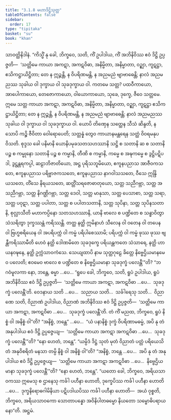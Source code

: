 ```yaml
---
title: "3.1.8 မဟာဒိဋ္ဌိသုတ္တ"
tableOfContents: false
sidebar:
  order: 17
type: "tipitaka"
basket: "su"
book: "khan"
---
```



<DynamicBreadcrumb />

<Division number="213" book="khan">

<Paragraph number="943" book="khan">
သာဝတ္ထိနိဒါနံ. “ကိသ္မိံ နု ခေါ, ဘိက္ခဝေ, သတိ, ကိံ ဥပါဒါယ, ကိံ အဘိနိဝိဿ ဧဝံ ဒိဋ္ဌိ ဥပ္ပဇ္ဇတိ—  ‘သတ္တိမေ ကာယာ အကဋာ, အကဋဝိဓာ, အနိမ္မိတာ, အနိမ္မာတာ, ဝဉ္ဈာ, ကူဋဋ္ဌာ, ဧသိကဋ္ဌာယိဋ္ဌိတာ; တေ န ဣဉ္ဇန္တိ, န ဝိပရိဏမန္တိ, န အညမညံ ဗျာဗာဓေန္တိ; နာလံ အညမညဿ သုခါယ ဝါ ဒုက္ခာယ ဝါ သုခဒုက္ခာယ ဝါ. ကတမေ သတ္တ? ပထဝီကာယော, အာပေါကာယော, တေဇောကာယော, ဝါယောကာယော, သုခေ, ဒုက္ခေ, ဇီဝေ သတ္တမေ. ဣမေ သတ္တ ကာယာ အကဋာ, အကဋဝိဓာ, အနိမ္မိတာ, အနိမ္မာတာ, ဝဉ္ဈာ, ကူဋဋ္ဌာ ဧသိကဋ္ဌာယိဋ္ဌိတာ; တေ န ဣဉ္ဇန္တိ, န ဝိပရိဏမန္တိ, န အညမညံ ဗျာဗာဓေန္တိ; နာလံ အညမညဿ သုခါယ ဝါ ဒုက္ခာယ ဝါ သုခဒုက္ခာယ ဝါ. ယောပိ တိဏှေန သတ္ထေန သီသံ ဆိန္ဒတိ, န သောပိ ကဉ္စိ ဇီဝိတာ ဝေါရောပေတိ; သတ္တန္နံ တွေဝ ကာယာနမန္တရေန သတ္ထံ ဝိဝရမနုပဝိသတိ. စုဒ္ဒသ ခေါ ပနိမာနိ ယောနိပမုခသတသဟဿာနိ သဋ္ဌိ စ သတာနိ ဆ စ သတာနိ ပဉ္စ စ ကမ္မုနော သတာနိ ပဉ္စ စ ကမ္မာနိ, တီဏိ စ ကမ္မာနိ, ကမ္မေ စ အဍ္ဎကမ္မေ စ ဒွဋ္ဌိပဋိပဒါ, ဒွဋ္ဌန္တရကပ္ပါ, ဆဠာဘိဇာတိယော, အဋ္ဌ ပုရိသဘူမိယော, ဧကူနပညာသ အာဇီဝကသတေ, ဧကူနပညာသ ပရိဗ္ဗာဇကသတေ, ဧကူနပညာသ နာဂဝါသသတေ, ဝီသေ ဣန္ဒြိယသတေ, တိံသေ နိရယသတေ, ဆတ္တိံသရဇောဓာတုယော, သတ္တ သညီဂဗ္ဘာ, သတ္တ အသညီဂဗ္ဘာ, သတ္တ နိဂဏ္ဌိဂဗ္ဘာ, သတ္တ ဒေဝါ, သတ္တ မာနုသာ, သတ္တ ပေသာစာ, သတ္တ သရာ, သတ္တ ပဝုဋာ, သတ္တ ပပါတာ, သတ္တ စ ပပါတသတာနိ, သတ္တ သုပိနာ, သတ္တ သုပိနသတာနိ, စုလ္လာသီတိ မဟာကပ္ပိနော သတသဟဿာနိ, ယာနိ ဗာလေ စ ပဏ္ဍိတေ စ သန္ဓာဝိတွာ သံသရိတွာ ဒုက္ခဿန္တံ ကရိဿန္တိ. တတ္ထ နတ္ထိ ဣမိနာဟံ သီလေန ဝါ ဝတေန ဝါ တပေန ဝါ ဗြဟ္မစရိယေန ဝါ အပရိပက္ကံ ဝါ ကမ္မံ ပရိပါစေဿာမိ; ပရိပက္ကံ ဝါ ကမ္မံ ဖုဿ ဖုဿ ဗျန္တီကရိဿာမီတိ ဟေဝံ နတ္ထိ ဒေါဏမိတေ သုခဒုက္ခေ ပရိယန္တကတေ သံသာရေ, နတ္ထိ ဟာယနဝဍ္ဎနေ, နတ္ထိ ဥက္ကံသာဝကံသေ. သေယျထာပိ နာမ သုတ္တဂုဠေ ခိတ္တေ နိဗ္ဗေဌိယမာနမေဝ ပလေတိ; ဧဝမေဝ ဗာလေ စ ပဏ္ဍိတေ စ နိဗ္ဗေဌိယမာနာ သုခဒုက္ခံ ပလေန္တီ’”တိ? “ဘဂဝံမူလကာ နော, ဘန္တေ, ဓမ္မာ …ပေ…
</Paragraph>

<Paragraph number="944" book="khan">
“ရူပေ ခေါ, ဘိက္ခဝေ, သတိ, ရူပံ ဥပါဒါယ, ရူပံ အဘိနိဝိဿ ဧဝံ ဒိဋ္ဌိ ဥပ္ပဇ္ဇတိ—  ‘သတ္တိမေ ကာယာ အကဋာ, အကဋဝိဓာ …ပေ…  သုခဒုက္ခံ ပလေန္တီ’တိ. ဝေဒနာယ သတိ …ပေ…  သညာယ သတိ…  သင်္ခါရေသု သတိ…  ဝိညာဏေ သတိ, ဝိညာဏံ ဥပါဒါယ, ဝိညာဏံ အဘိနိဝိဿ ဧဝံ ဒိဋ္ဌိ ဥပ္ပဇ္ဇတိ—  ‘သတ္တိမေ ကာယာ အကဋာ, အကဋဝိဓာ …ပေ…  သုခဒုက္ခံ ပလေန္တီ’တိ.
</Paragraph>

<Paragraph number="945" book="khan">
တံ ကိံ မညထ, ဘိက္ခဝေ, ရူပံ နိစ္စံ ဝါ အနိစ္စံ ဝါ”တိ? “အနိစ္စံ, ဘန္တေ” …ပေ…  “ယံ ပနာနိစ္စံ ဒုက္ခံ ဝိပရိဏာမဓမ္မံ, အပိ နု တံ အနုပါဒါယ ဧဝံ ဒိဋ္ဌိ ဥပ္ပဇ္ဇေယျ—  ‘သတ္တိမေ ကာယာ အကဋာ အကဋဝိဓာ …ပေ…  သုခဒုက္ခံ ပလေန္တီ’”တိ? “နော ဟေတံ, ဘန္တေ”. “ယမ္ပိဒံ ဒိဋ္ဌံ သုတံ မုတံ ဝိညာတံ ပတ္တံ ပရိယေသိတံ အနုဝိစရိတံ မနသာ တမ္ပိ နိစ္စံ ဝါ အနိစ္စံ ဝါ”တိ? “အနိစ္စံ, ဘန္တေ …ပေ…  အပိ နု တံ အနုပါဒါယ ဧဝံ ဒိဋ္ဌိ ဥပ္ပဇ္ဇေယျ—  ‘သတ္တိမေ ကာယာ အကဋာ အကဋဝိဓာ …ပေ…  နိဗ္ဗေဌိယမာနာ သုခဒုက္ခံ ပလေန္တီ’”တိ? “နော ဟေတံ, ဘန္တေ”.
</Paragraph>

<Paragraph number="946" book="khan">
“ယတော ခေါ, ဘိက္ခဝေ, အရိယသာဝကဿ ဣမေသု စ ဌာနေသု ကင်္ခါ ပဟီနာ ဟောတိ, ဒုက္ခေပိဿ ကင်္ခါ ပဟီနာ ဟောတိ …ပေ…  ဒုက္ခနိရောဓဂါမိနိယာ ပဋိပဒါယပိဿ ကင်္ခါ ပဟီနာ ဟောတိ—  အယံ ဝုစ္စတိ, ဘိက္ခဝေ, အရိယသာဝကော သောတာပန္နော အဝိနိပါတဓမ္မော နိယတော သမ္ဗောဓိပရာယနော”တိ.

</Paragraph>
</Division>

<Paragraph number="947" type="center" book="khan">
အဋ္ဌမံ.
</Paragraph>